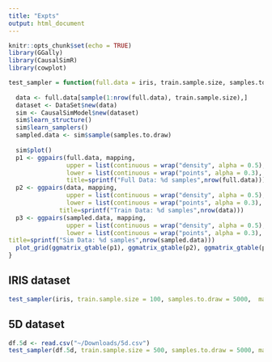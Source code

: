 ```yaml
---
title: "Expts"
output: html_document
---
```


```r
knitr::opts_chunk$set(echo = TRUE)
library(GGally)
library(CausalSimR)
library(cowplot)
```

```r
test_sampler = function(full.data = iris, train.sample.size, samples.to.draw, mapping){
  
  data <- full.data[sample(1:nrow(full.data), train.sample.size),]
  dataset <- DataSet$new(data)
  sim <- CausalSimModel$new(dataset)
  sim$learn_structure()
  sim$learn_samplers()
  sampled.data <- sim$sample(samples.to.draw)
  
  sim$plot()
  p1 <- ggpairs(full.data, mapping, 
                upper = list(continuous = wrap("density", alpha = 0.5), combo = "box_no_facet"),
                lower = list(continuous = wrap("points", alpha = 0.3), combo = wrap("dot_no_facet", alpha = 0.4)),
                title=sprintf("Full Data: %d samples",nrow(full.data)))
  p2 <- ggpairs(data, mapping, 
                upper = list(continuous = wrap("density", alpha = 0.5), combo = "box_no_facet"),
                lower = list(continuous = wrap("points", alpha = 0.3), combo = wrap("dot_no_facet", alpha = 0.4)),
              title=sprintf("Train Data: %d samples",nrow(data)))
  p3 <- ggpairs(sampled.data, mapping, 
                upper = list(continuous = wrap("density", alpha = 0.5), combo = "box_no_facet"),
                lower = list(continuous = wrap("points", alpha = 0.3), combo = wrap("dot_no_facet", alpha = 0.4)),
title=sprintf("Sim Data: %d samples",nrow(sampled.data)))
  plot_grid(ggmatrix_gtable(p1), ggmatrix_gtable(p2), ggmatrix_gtable(p3), nrow=3)
}
```

## IRIS dataset
```r
test_sampler(iris, train.sample.size = 100, samples.to.draw = 5000,  mapping=ggplot2::aes(colour=Species))
```

## 5D dataset
```r
df.5d <- read.csv("~/Downloads/5d.csv")
test_sampler(df.5d, train.sample.size = 500, samples.to.draw = 5000, mapping=ggplot2::aes(colour=Channel))
```
